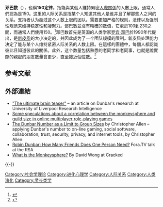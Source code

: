 '''邓巴数'''（{{lang-en|Dunbar's number}}），也稱'''150定律'''，指能與某個人維持緊密[[人際關係|人際關係]]的人數上限，通常人們認為是150。这里的人际关系是指某个人知道其他人是谁并且了解那些人之间的关系。支持者认为超过这个人数上限的团队，需要更加严格的规则，法律以及强制性规范来维持稳定性和凝聚力。鄧巴數並沒有精確的數值，它處於100到230之間，而通常人們使用150。<ref>{{Cite web |url=http://arxiv.org/abs/0905.3704v3 |title=存档副本 |access-date=2010-11-10 |archive-date=2019-06-26 |archive-url=https://web.archive.org/web/20190626001135/https://arxiv.org/abs/0905.3704v3 |dead-url=no }}</ref>邓巴数首先是英国的人类学家[[罗宾·邓巴|罗宾·邓巴]]於1990年代提出，是[[新皮质|新皮质]]的大小决定的，并因此成为了一个团队规模的限制。新皮质处理能力决定了能与某个人维持紧密人际关系的人数上限。在這樣的團體中，每個人都認識彼此且知道彼此的關係。此外，这个数量包括熟悉的老同学和老同事，也就是說實際的親密的朋友數量會更少，直至接近個位數。<ref>{{cite news |url = http://online.wsj.com/article/SB119518271549595364.html?mod=googlenews_wsj |title = Sorry, You May Have Gone Over Your Limit Of Network Friends |author = Carl Bialik |date = 2007-11-16 |publisher = The Wall Street Journal Online |accessdate = 2007-12-02 |archive-date = 2013-05-16 |archive-url = https://web.archive.org/web/20130516191955/http://online.wsj.com/article/SB119518271549595364.html?mod=googlenews_wsj |dead-url = no }}</ref>

== 参考文献 ==
{{Reflist}}

== 外部連結 ==
* [https://web.archive.org/web/20051211031726/http://www.liv.ac.uk/researchintelligence/issue17/brainteaser.html "The ultimate brain teaser"] – an article on Dunbar's research at University of Liverpool Research Intelligence
* [https://web.archive.org/web/20051214141613/http://mythical.blogspot.com/2004_06_01_mythical_archive.html Some speculations about a correlation between the monkeysphere and guild size in online multiplayer role-playing games]
* [http://www.lifewithalacrity.com/2004/03/the_dunbar_numb.html The Dunbar Number as a Limit to Group Sizes] {{Wayback|url=http://www.lifewithalacrity.com/2004/03/the_dunbar_numb.html |date=20210511134032 }} by Christopher Allen – applying Dunbar's number to on-line gaming, social software, collaboration, trust, security, privacy, and internet tools, by Christopher Allen
* [https://web.archive.org/web/20141202004603/http://fora.tv/2010/02/18/Robin_Dunbar_How_Many_Friends_Does_One_Person_Need Robin Dunbar: How Many Friends Does One Person Need?] Fora.TV talk at the RSA
* [http://www.cracked.com/article_14990_what-monkeysphere.html What is the Monkeysphere?] {{Wayback|url=http://www.cracked.com/article_14990_what-monkeysphere.html |date=20210511035235 }} By David Wong at Cracked

{{-}}
{{Sociobiology}}
{{人类演化}}

{{DEFAULTSORT:Dunbar's Number}}
[[Category:社会学理论|Category:社会学理论]]
[[Category:进化心理学|Category:进化心理学]]
[[Category:人际关系|Category:人际关系]]
[[Category:人类演化|Category:人类演化]]
[[Category:灵长类学|Category:灵长类学]]